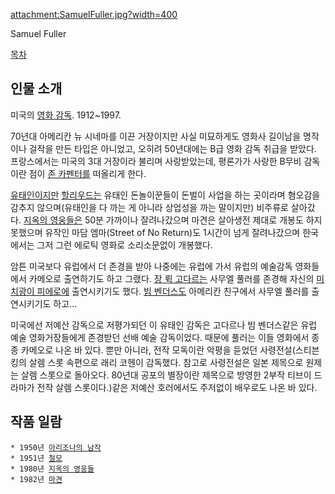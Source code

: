 attachment:SamuelFuller.jpg?width=400

Samuel Fuller

[[목차]]

== 인물 소개 ==
미국의 [[영화 감독]]. 1912~1997.

70년대 아메리칸 뉴 시네마를 이끈 거장이지만 사실 미묘하게도 영화사 길이남을 명작이나 걸작을 만든 타입은 아니었고, 오히려 50년대에는 B급 영화 감독 취급을 받았다. 프랑스에서는 미국의 3대 거장이라 불리며 사랑받았는데, 평론가가 사랑한 B무비 감독이란 점이 [[존 카펜터]]를 떠올리게 한다. 

[[유태인]]이지만 [[할리우드]]는 유태인 돈놀이꾼들이 돈벌이 사업을 하는 곳이라며 혐오감을 감추지 않으며(유태인을 다 까는 게 아니라 상업성을 까는 말이지만) 비주류로 살아갔다. [[지옥의 영웅들]]은 50분 가까이나 잘려나갔으며 마견은 살아생전 제대로 개봉도 하지 못했으며 유작인 마담 엠마(Street of No Return)도 1시간이 넘게 잘려나갔으며 한국에서는 그저 그런 에로틱 영화로 소리소문없이 개봉했다.

암튼 미국보다 유럽에서 더 존경을 받아 나중에는 유럽에 가서 유럽의 예술감독 영화들에서 카메오로 출연하기도 하고 그랬다. [[장 뤽 고다르]]는 사무엘 풀러를 존경해 자신의 [[미치광이 피에로]]에 출연시키기도 했다. [[빔 벤더스]]도 아메리칸 친구에서 사무엘 풀러를 출연시키기도 하고...

미국에선 저예산 감독으로 저평가되던 이 유태인 감독은 고다르나 빔 벤더스같은 유럽 예술 영화거장들에게 존경받던 선배 예술 감독이었다. 때문에 풀러는 이들 영화에서 종종 카메오로 나온 바 있다. 뿐만 아니라, 전작 모독이란 악평을 듣었던 사령전설(스티븐 킹의 살렘 스롯 속편으로 래리 코헨이 감독했다. 참고로 사령전설은 일본 제목으로 원제는 살렘 스롯으로 돌아오다. 80년대 공포의 별장이란 제목으로 방영한 2부작 티브이 드라마가 전작 살렘 스롯이다.)같은 저예산 호러에서도 주저없이 배우로도 나온 바 있다.

== 작품 일람 ==
 * 1950년 [[아리조나의 남작]]
 * 1951년 [[철모]]
 * 1980년 [[지옥의 영웅들]]
 * 1982년 [[마견]]
